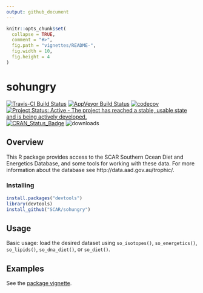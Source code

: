 ```yaml
---
output: github_document
---
```


<!-- README.md is generated from README.Rmd. Please edit that file -->

```r
knitr::opts_chunk$set(
  collapse = TRUE,
  comment = "#>",
  fig.path = "vignettes/README-",
  fig.width = 10,
  fig.height = 4
)
```

# sohungry

[![Travis-CI Build Status](https://travis-ci.org/SCAR/sohungry.svg?branch=master)](https://travis-ci.org/SCAR/sohungry)
[![AppVeyor Build Status](https://ci.appveyor.com/api/projects/status/github/SCAR/sohungry?branch=master&svg=true)](https://ci.appveyor.com/project/SCAR/sohungry)
[![codecov](https://codecov.io/gh/SCAR/sohungry/branch/master/graph/badge.svg)](https://codecov.io/gh/SCAR/sohungry)
[![Project Status: Active - The project has reached a stable, usable state and is being actively developed.](http://www.repostatus.org/badges/latest/active.svg)](http://www.repostatus.org/#active)
[![CRAN_Status_Badge](http://www.r-pkg.org/badges/version/sohungry)](http://cran.r-project.org/web/packages/sohungry)
![downloads](http://cranlogs.r-pkg.org/badges/grand-total/sohungry)

## Overview

This R package provides access to the SCAR Southern Ocean Diet and Energetics Database, and some tools for working with these data. For more information about the database see http://data.aad.gov.au/trophic/.


### Installing

```r
install.packages("devtools")
library(devtools)
install_github("SCAR/sohungry")
```

## Usage

Basic usage: load the desired dataset using `so_isotopes()`, `so_energetics()`, `so_lipids()`, `so_dna_diet()`, or `so_diet()`.

## Examples

See the [package vignette](https://scar.github.io/sohungry/articles/sohungry.html).
